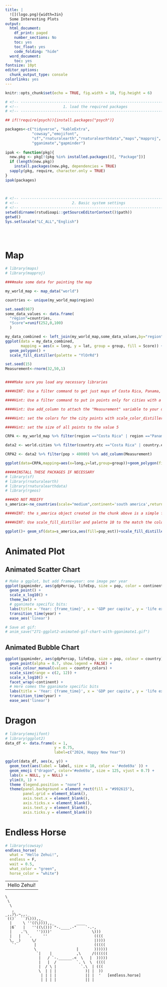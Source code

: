 ```yaml
---
title: |
  ![](logo.png){width=3in}  
  Some Interesting Plots
output:
  html_document:
    df_print: paged
    number_sections: No
    toc: yes
    toc_float: yes
    code_folding: "hide" 
  word_document:
    toc: yes
fontsize: 10pt
editor_options:
  chunk_output_type: console
colorlinks: yes
---
```


```r
knitr::opts_chunk$set(echo = TRUE, fig.width = 10, fig.height = 6)

# <!-- ---------------------------------------------------------------------- -->
# <!--                    1. load the required packages                       -->
# <!-- ---------------------------------------------------------------------- --> 

## if(!require(psych)){install.packages("psych")}

packages<-c("tidyverse", "kableExtra", 
            "cowsay","emojifont",
            "sf","rnaturalearth","rnaturalearthdata","maps","mapproj",
            "gganimate","gapminder")
 
ipak <- function(pkg){
  new.pkg <- pkg[!(pkg %in% installed.packages()[, "Package"])]
  if (length(new.pkg)) 
    install.packages(new.pkg, dependencies = TRUE)
  sapply(pkg, require, character.only = TRUE)
}
ipak(packages)
 
 

# <!-- ---------------------------------------------------------------------- -->
# <!--                        2. Basic system settings                        -->
# <!-- ---------------------------------------------------------------------- -->
setwd(dirname(rstudioapi::getSourceEditorContext()$path))
getwd()
Sys.setlocale("LC_ALL","English")

 
 
```



# Map


```r
# library(maps)
# library(mapproj)

####make some data for painting the map

my_world_map <- map_data("world")

countries <- unique(my_world_map$region)

set.seed(987)
some_data_values <- data.frame(
  "region"=countries,
  "Score"=runif(252,0,100)
  )

my_data_combined <- left_join(my_world_map,some_data_values,by="region")
ggplot(data = my_data_combined,
       mapping = aes(x = long, y = lat, group = group, fill = Score)) +
  geom_polygon() +
  scale_fill_distiller(palette = "YlOrRd")
```


```r
set.seed(15)
Measurement<-rnorm(32,50,1)


####Make sure you load any necessary libraries

####HINT: Use a filter command to get just maps of Costa Rica, Panama, and Nicaragua

####Hint: Use a filter command to put in points only for cities with a population of greater than 40,000. This should leave you with 32 cities.

####Hint: Use add_column to attach the "Measurement" variable to your data, and set that to the color aesthetic when you draw the points.

####Hint: set the colors for the city points with scale_color_distiller(palette=7)

####Hint: set the size of all points to the value 5

CRPA <- my_world_map %>% filter(region =="Costa Rica" | region =="Panama" | region =="Nicaragua")

data2 <- world.cities %>% filter(country.etc =="Costa Rica" | country.etc == "Panama" | country.etc == "Nicaragua")

CRPA2 <- data2 %>% filter(pop > 40000) %>% add_column(Measurement)

ggplot(data=CRPA,mapping=aes(x=long,y=lat,group=group))+geom_polygon(fill="white",color="black")+geom_point(data=CRPA2,aes(x=long,y=lat,group=NULL,color=Measurement,size=5))+scale_color_distiller(palette=7)+guides(size=FALSE)

```

```r
#####INSTALL THESE PACKAGES IF NECESSARY
# library(sf)
# library(rnaturalearth)
# library(rnaturalearthdata)
# library(rgeos)

####DO NOT MODIFY
s_america<-ne_countries(scale="medium",continent='south america',returnclass="sf")

####HINT: the s_america object created in the chunk above is a simple features object with many columns. Identify the correct column based on the solution figure and use it to color in the choropleth.

####HINT: Use scale_fill_distiller and palette 10 to the match the colors.

ggplot()+ geom_sf(data=s_america,aes(fill=pop_est))+scale_fill_distiller(palette=10)
```


# Animated Plot

## Animated Scatter Chart

```r
# Make a ggplot, but add frame=year: one image per year
ggplot(gapminder, aes(gdpPercap, lifeExp, size = pop, color = continent)) +
  geom_point() +
  scale_x_log10() +
  theme_bw() +
  # gganimate specific bits:
  labs(title = 'Year: {frame_time}', x = 'GDP per capita', y = 'life expectancy') +
  transition_time(year) +
  ease_aes('linear')

# Save at gif:
# anim_save("271-ggplot2-animated-gif-chart-with-gganimate1.gif")
```


## Animated Bubble Chart

```r
ggplot(gapminder, aes(gdpPercap, lifeExp, size = pop, colour = country)) +
  geom_point(alpha = 0.7, show.legend = FALSE) +
  scale_colour_manual(values = country_colors) +
  scale_size(range = c(2, 12)) +
  scale_x_log10() +
  facet_wrap(~continent) +
  # Here comes the gganimate specific bits
  labs(title = 'Year: {frame_time}', x = 'GDP per capita', y = 'life expectancy') +
  transition_time(year) +
  ease_aes('linear')
```



# Dragon

```r
# library(emojifont)
# library(ggplot2)
data_df <- data.frame(x = 1, 
                      y = 0.75,
                      label=c("2024, Happy New Year"))

ggplot(data_df, aes(x, y)) +
  geom_text(aes(label = label, size = 10, color = '#ede69a' )) +
  geom_emoji ("dragon", color='#ede69a', size = 125, vjust = 0.7) +
  labs(x = NULL, y = NULL) +
  ylim(0, 1) +
  theme (legend.position = "none") +
  theme(panel.background = element_rect(fill = "#992615"),
        panel.grid = element_blank(),
        axis.text.x = element_blank(),
        axis.ticks.x = element_blank(),
        axis.text.y = element_blank(),
        axis.ticks.y = element_blank())
```   
        
# Endless Horse
  
```r
# library(cowsay)
endless_horse(
  what = "Hello Zehui!",
  endless = F,
  wait = 0.5,
  what_color = "green",
  horse_color = "white") 
```



 ----- 
  Hello Zehui! 
 ------ 
    \   
     \  
      \
       ,
    _,,)\.~,,._
     (()`  ``)\))),,_
      |     \ ''((\)))),,_          ____
      |6`   |   ''((\())) "-.____.-"    `-.-,
      |    .'\    ''))))'                  \)))
      |   |   `.     ''                     ((((
      \, _)     \/                          |))))
       `'        |                          (((((
                 \                  |       ))))))
                  `|    |           ,\     /((((((
                   |   / `-.______.<  \   |  )))))
                   |   |  /         `. \  \  ((((
                   |  / \ |           `.\  | (((
                   \  | | |             )| |  ))
                    | | | |             || |  '   [endless.horse]
                    | | | |             || |
  